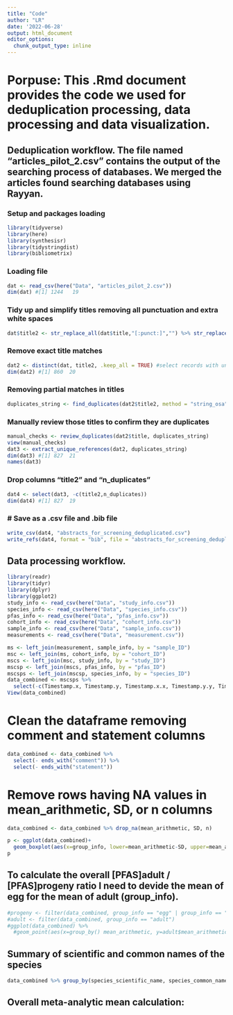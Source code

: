 ```yaml
---
title: "Code"
author: "LR"
date: '2022-06-28'
output: html_document
editor_options: 
  chunk_output_type: inline
---
```

# Porpuse: This .Rmd document provides the code we used for deduplication processing, data processing and data visualization.


## Deduplication workflow. The file named "articles_pilot_2.csv" contains the output of the searching process of databases. We merged the articles found searching databases using Rayyan.

### Setup and packages loading
```r
library(tidyverse)
library(here)
library(synthesisr)
library(tidystringdist)
library(bibliometrix)
```
### Loading file
```r
dat <- read_csv(here("Data", "articles_pilot_2.csv"))
dim(dat) #[1] 1244   19
```
### Tidy up and simplify titles removing all punctuation and extra white spaces
```r
dat$title2 <- str_replace_all(dat$title,"[:punct:]","") %>% str_replace_all(.,"[ ]+", " ") %>% tolower()
```
### Remove exact title matches
```r
dat2 <- distinct(dat, title2, .keep_all = TRUE) #select records with unique titles (removes exact duplicates)
dim(dat2) #[1] 860  20
```
### Removing partial matches in titles
```r
duplicates_string <- find_duplicates(dat2$title2, method = "string_osa", to_lower = TRUE, rm_punctuation = TRUE, threshold = 7)
```
### Manually review those titles to confirm they are duplicates
```r
manual_checks <- review_duplicates(dat2$title, duplicates_string)
view(manual_checks)
dat3 <- extract_unique_references(dat2, duplicates_string)
dim(dat3) #[1] 827  21
names(dat3)
```
### Drop columns "title2" and "n_duplicates"
```r
dat4 <- select(dat3, -c(title2,n_duplicates))
dim(dat4) #[1] 827  19
```
### # Save as a .csv file and .bib file
```r
write_csv(dat4, "abstracts_for_screening_deduplicated.csv")
write_refs(dat4, format = "bib", file = "abstracts_for_screening_deduplicated.bib")
```


## Data processing workflow.
```r
library(readr)
library(tidyr)
library(dplyr)
library(ggplot2)
study_info <- read_csv(here("Data", "study_info.csv"))
species_info <- read_csv(here("Data", "species_info.csv"))
pfas_info <- read_csv(here("Data", "pfas_info.csv"))
cohort_info <- read_csv(here("Data", "cohort_info.csv"))
sample_info <- read_csv(here("Data", "sample_info.csv"))
measurements <- read_csv(here("Data", "measurement.csv"))
```

```r
ms <- left_join(measurement, sample_info, by = "sample_ID")
msc <- left_join(ms, cohort_info, by = "cohort_ID")
mscs <- left_join(msc, study_info, by = "study_ID")
mscsp <- left_join(mscs, pfas_info, by = "pfas_ID")
mscsps <- left_join(mscsp, species_info, by = "species_ID")
data_combined <- mscsps %>% 
  select(-c(Timestamp.x, Timestamp.y, Timestamp.x.x, Timestamp.y.y, Timestamp.x.x.x, Timestamp.y.y.y))
View(data_combined)
```
# Clean the dataframe removing comment and statement columns
```r
data_combined <- data_combined %>% 
  select(- ends_with("comment")) %>% 
  select(- ends_with("statement"))
```
# Remove rows having NA values in mean_arithmetic, SD, or n columns
```r
data_combined <- data_combined %>% drop_na(mean_arithmetic, SD, n)
```

```r
p <- ggplot(data_combined)+
  geom_boxplot(aes(x=group_info, lower=mean_arithmetic-SD, upper=mean_arithmetic+SD, middle=mean_arithmetic, ymin=mean_arithmetic-3*SD, ymax=mean_arithmetic+3*SD), stat = "identity")
p
```


## To calculate the overall [PFAS]adult / [PFAS]progeny ratio I need to devide the mean of egg for the mean of adult (group_info).
```r
#progeny <- filter(data_combined, group_info == "egg" | group_info == "chick")
#adult <- filter(data_combined, group_info == "adult")
#ggplot(data_combined) %>% 
  #geom_point(aes(x=group_by() mean_arithmetic, y=adult$mean_arithmetic))
```

## Summary of scientific and common names of the species
```r
data_combined %>% group_by(species_scientific_name, species_common_name) %>% summarise()
```

## Overall meta-analytic mean calculation:
```r

```

